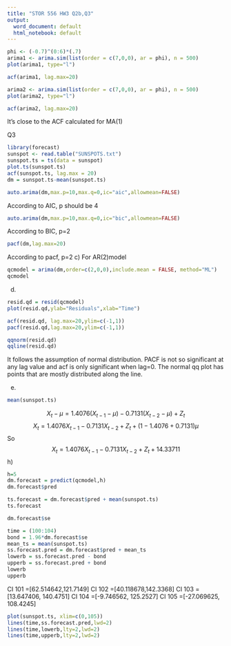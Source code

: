 ---
title: "STOR 556 HW3 Q2b,Q3"
output:
  word_document: default
  html_notebook: default
---

```{r}
phi <- (-0.7)^(0:6)*(.7)
arima1 <- arima.sim(list(order = c(7,0,0), ar = phi), n = 500)
plot(arima1, type="l")
```
```{r}
acf(arima1, lag.max=20)

```
```{r}
arima2 <- arima.sim(list(order = c(7,0,0), ar = phi), n = 500)
plot(arima2, type="l")
```

```{r}
acf(arima2, lag.max=20)
```
It's close to the ACF calculated for MA(1)

Q3
```{r}
library(forecast)
sunspot <- read.table("SUNSPOTS.txt")
sunspot.ts = ts(data = sunspot)
plot.ts(sunspot.ts)
acf(sunspot.ts, lag.max = 20)
dm = sunspot.ts-mean(sunspot.ts)
```
```{r}
auto.arima(dm,max.p=10,max.q=0,ic="aic",allowmean=FALSE)
```

According to AIC, p should be 4
```{r}
auto.arima(dm,max.p=10,max.q=0,ic="bic",allowmean=FALSE)
```
According to BIC, p=2
```{r}
pacf(dm,lag.max=20)
```
According to pacf, p=2
c)
For AR(2)model
```{r}
qcmodel = arima(dm,order=c(2,0,0),include.mean = FALSE, method="ML")
qcmodel
```

d)
```{r}
resid.qd = resid(qcmodel)
plot(resid.qd,ylab="Residuals",xlab="Time")
```
```{r}
acf(resid.qd, lag.max=20,ylim=c(-1,1))
pacf(resid.qd,lag.max=20,ylim=c(-1,1))
```
```{r}
qqnorm(resid.qd)
qqline(resid.qd)
```
It follows the assumption of normal distribution. PACF is not so significant at any lag value and acf is only significant when lag=0. The normal qq plot has points that are mostly distributed along the line.

e)
```{r}
mean(sunspot.ts)
```

$$
X_t-\mu=1.4076\left(X_{t-1}-\mu\right)-0.7131\left(X_{t-2}-\mu\right)+Z_t
$$
$$
X_t=1.4076 X_{t-1}-0.7131 X_{t-2}+Z_t+(1-1.4076+0.7131) \mu
$$
So
$$
X_t=1.4076 X_{t-1}-0.7131 X_{t-2}+Z_t+14.33711
$$
h)
```{r}
h=5
dm.forecast = predict(qcmodel,h)
dm.forecast$pred
```
```{r}
ts.forecast = dm.forecast$pred + mean(sunspot.ts)
ts.forecast

```
```{r}
dm.forecast$se
```
```{r}
time = (100:104)
bond = 1.96*dm.forecast$se
mean_ts = mean(sunspot.ts)
ss.forecast.pred = dm.forecast$pred + mean_ts
lowerb = ss.forecast.pred - bond
upperb = ss.forecast.pred + bond
lowerb
upperb
```
CI 101 =[62.514642,121.7149]
CI 102 =[40.118678,142.3368]
CI 103 =[13.647406, 140.4751] 
CI 104 =[-9.746562, 125.2527]
CI 105 =[-27.069625, 108.4245]
```{r}
plot(sunspot.ts, xlim=c(0,105))
lines(time,ss.forecast.pred,lwd=2)
lines(time,lowerb,lty=2,lwd=2)
lines(time,upperb,lty=2,lwd=2)
```

